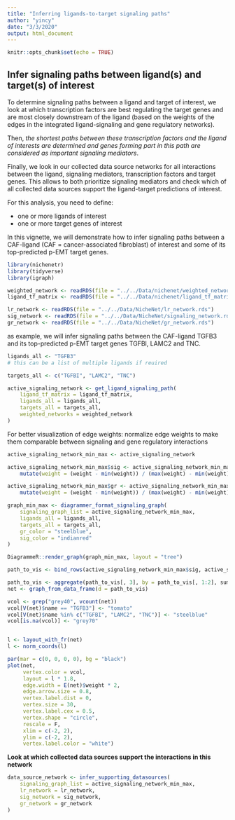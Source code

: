 ```yaml
---
title: "Inferring ligands-to-target signaling paths"
author: "yincy"
date: "3/3/2020"
output: html_document
---
```


```r
knitr::opts_chunk$set(echo = TRUE)
```


## Infer signaling paths between ligand(s) and target(s) of interest  
To determine signaling paths between a ligand and target of interest, we look at which transcription factors are best regulating the target genes and are most closely downstream of the ligand (based on the weights of the edges in the integrated ligand-signaling and gene regulatory networks).  

Then, *the shortest paths between these transcription factors and the ligand of interests are determined and genes forming part in this path are considered as important signaling mediators*.  

Finally, we look in our collected data source networks for all interactions between the ligand, signaling mediators, transcription factors and target genes. This allows to both prioritize signaling mediators and check which of all collected data sources support the ligand-target predictions of interest.  

For this analysis, you need to define:  

- one or more ligands of interest  
- one or more target genes of interest  

In this vignette, we will demonstrate how to infer signaling paths between a CAF-ligand (CAF = cancer-associated fibroblast) of interest and some of its top-predicted p-EMT target genes.  

```r
library(nichenetr)
library(tidyverse)
library(igraph)
```


```r
weighted_network <- readRDS(file = "../../Data/nichenet/weighted_networks.rds")
ligand_tf_matrix <- readRDS(file = "../../Data/nichenet/ligand_tf_matrix.rds")

lr_network <- readRDS(file = "../../Data/NicheNet/lr_network.rds")
sig_network <- readRDS(file = "../../Data/NicheNet/signaling_network.rds")
gr_network <- readRDS(file = "../../Data/NicheNet/gr_network.rds")
```


as example, we will infer signaling paths between the CAF-ligand TGFB3 and its top-predicted p-EMT target genes TGFBl, LAMC2 and TNC.  
```r
ligands_all <- "TGFB3"
# this can be a list of multiple ligands if reuired  

targets_all <- c("TGFBI", "LAMC2", "TNC")

active_signaling_network <- get_ligand_signaling_path(
    ligand_tf_matrix = ligand_tf_matrix, 
    ligands_all = ligands_all, 
    targets_all = targets_all, 
    weighted_networks = weighted_network
)
```


For better visualization of edge weights: normalize edge weights to make them comparable between signaling and gene regulatory interactions  
```r
active_signaling_network_min_max <- active_signaling_network

active_signaling_network_min_max$sig <- active_signaling_network_min_max$sig %>% 
    mutate(weight = (weight - min(weight)) / (max(weight) - min(weight)) + 0.75)

active_signaling_network_min_max$gr <- active_signaling_network_min_max$gr %>% 
    mutate(weight = (weight - min(weight)) / (max(weight) - min(weight)) + 0.75)
```

```r
graph_min_max <- diagrammer_format_signaling_graph(
    signaling_graph_list = active_signaling_network_min_max, 
    ligands_all = ligands_all, 
    targets_all = targets_all, 
    gr_color = "steelblue", 
    sig_color = "indianred"
)

DiagrammeR::render_graph(graph_min_max, layout = "tree")
```


```r
path_to_vis <- bind_rows(active_signaling_network_min_max$sig, active_signaling_network_min_max$gr)

path_to_vis <- aggregate(path_to_vis[, 3], by = path_to_vis[, 1:2], sum)
net <- graph_from_data_frame(d = path_to_vis)

vcol <- grep("grey40", vcount(net))
vcol[V(net)$name == "TGFB3"] <- "tomato"
vcol[V(net)$name %in% c("TGFBI", "LAMC2", "TNC")] <- "steelblue"
vcol[is.na(vcol)] <- "grey70"


l <- layout_with_fr(net)
l <- norm_coords(l)
```

```r
par(mar = c(0, 0, 0, 0), bg = "black")
plot(net, 
     vertex.color = vcol, 
     layout = l * 1.8, 
     edge.width = E(net)$weight * 2, 
     edge.arrow.size = 0.8, 
     vertex.label.dist = 0, 
     vertex.size = 30, 
     vertex.label.cex = 0.5, 
     vertex.shape = "circle", 
     rescale = F, 
     xlim = c(-2, 2), 
     ylim = c(-2, 2), 
     vertex.label.color = "white")
```

 
 **Look at which collected data sources support the interactions in this network**  
```r
data_source_network <- infer_supporting_datasources(
    signaling_graph_list = active_signaling_network_min_max, 
    lr_network = lr_network, 
    sig_network = sig_network, 
    gr_network = gr_network
)
```











